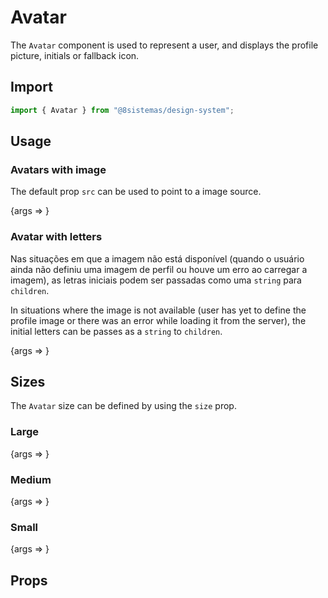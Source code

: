 
<Meta title="Atoms/Avatar" component={Avatar} />

# Avatar

The `Avatar` component is used to represent a user, and displays the profile picture, initials or fallback icon.

## Import

```jsx
import { Avatar } from "@8sistemas/design-system";
```

## Usage

### Avatars with image

The default prop `src` can be used to point to a image source.

<Canvas>
    <Story
        name="Avatar with Image"
        args={{
            size: "medium",
            src: "https://images.unsplash.com/photo-1438761681033-6461ffad8d80?ixlib=rb-0.3.5&q=80&fm=jpg&crop=faces&fit=crop&h=200&w=200&s=046c29138c1335ef8edee7daf521ba50",
            alt: "Imagem de perfil: Nome do usuário",
        }}
    >
        {args => <Avatar {...args} />}
    </Story>
</Canvas>

### Avatar with letters

Nas situações em que a imagem não está disponível (quando o usuário ainda não definiu uma imagem de perfil ou houve um
erro ao carregar a imagem), as letras iniciais podem ser passadas como uma `string` para `children`.

In situations where the image is not available (user has yet to define the profile image or there was an error while
loading it from the server), the initial letters can be passes as a `string` to `children`.

<Canvas>
    <Story name="Avatar with letters" args={{ size: "medium", children: ["EL"] }}>
        {args => <Avatar {...args} />}
    </Story>
</Canvas>

## Sizes

The `Avatar` size can be defined by using the `size` prop.

### Large

<Canvas>
    <Story
        name="Avatar (Large)"
        args={{
            size: "large",
            src: "https://images.unsplash.com/photo-1438761681033-6461ffad8d80?ixlib=rb-0.3.5&q=80&fm=jpg&crop=faces&fit=crop&h=200&w=200&s=046c29138c1335ef8edee7daf521ba50",
            alt: "Imagem de perfil: Nome do usuário",
        }}
    >
        {args => <Avatar {...args} />}
    </Story>
</Canvas>

### Medium

<Canvas>
    <Story
        name="Avatar (Medium)"
        args={{
            size: "medium",
            src: "https://images.unsplash.com/photo-1438761681033-6461ffad8d80?ixlib=rb-0.3.5&q=80&fm=jpg&crop=faces&fit=crop&h=200&w=200&s=046c29138c1335ef8edee7daf521ba50",
            alt: "Imagem de perfil: Nome do usuário",
        }}
    >
        {args => <Avatar {...args} />}
    </Story>
</Canvas>

### Small

<Canvas>
    <Story
        name="Avatar (Small)"
        args={{
            size: "small",
            src: "https://images.unsplash.com/photo-1438761681033-6461ffad8d80?ixlib=rb-0.3.5&q=80&fm=jpg&crop=faces&fit=crop&h=200&w=200&s=046c29138c1335ef8edee7daf521ba50",
            alt: "Imagem de perfil: Nome do usuário",
        }}
    >
        {args => <Avatar {...args} />}
    </Story>
</Canvas>

## Props

<ArgsTable of={Avatar} />
